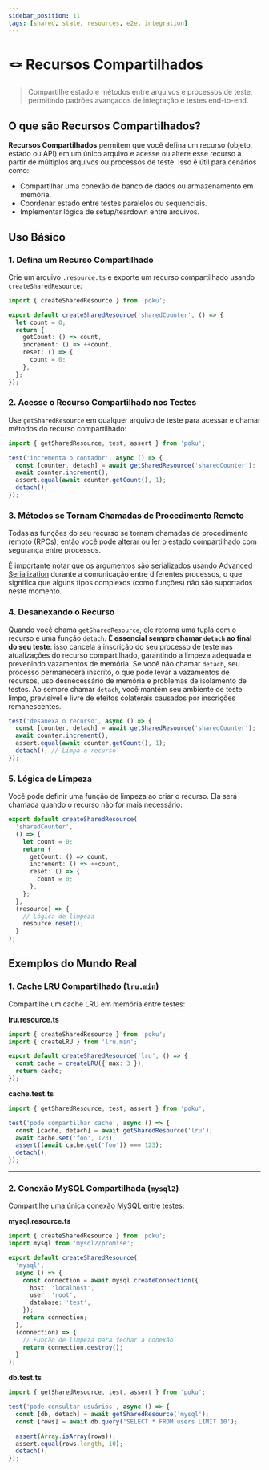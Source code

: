 ```yaml
---
sidebar_position: 11
tags: [shared, state, resources, e2e, integration]
---
```


# 🪢 Recursos Compartilhados

> Compartilhe estado e métodos entre arquivos e processos de teste, permitindo padrões avançados de integração e testes end-to-end.

## O que são Recursos Compartilhados?

**Recursos Compartilhados** permitem que você defina um recurso (objeto, estado ou API) em um único arquivo e acesse ou altere esse recurso a partir de múltiplos arquivos ou processos de teste. Isso é útil para cenários como:

- Compartilhar uma conexão de banco de dados ou armazenamento em memória.
- Coordenar estado entre testes paralelos ou sequenciais.
- Implementar lógica de setup/teardown entre arquivos.

## Uso Básico

### 1. Defina um Recurso Compartilhado

Crie um arquivo `.resource.ts` e exporte um recurso compartilhado usando `createSharedResource`:

```ts
import { createSharedResource } from 'poku';

export default createSharedResource('sharedCounter', () => {
  let count = 0;
  return {
    getCount: () => count,
    increment: () => ++count,
    reset: () => {
      count = 0;
    },
  };
});
```

### 2. Acesse o Recurso Compartilhado nos Testes

Use `getSharedResource` em qualquer arquivo de teste para acessar e chamar métodos do recurso compartilhado:

```ts
import { getSharedResource, test, assert } from 'poku';

test('incrementa o contador', async () => {
  const [counter, detach] = await getSharedResource('sharedCounter');
  await counter.increment();
  assert.equal(await counter.getCount(), 1);
  detach();
});
```

### 3. Métodos se Tornam Chamadas de Procedimento Remoto

Todas as funções do seu recurso se tornam chamadas de procedimento remoto (RPCs), então você pode alterar ou ler o estado compartilhado com segurança entre processos.

É importante notar que os argumentos são serializados usando [Advanced Serialization](https://nodejs.org/api/child_process.html#advanced-serialization)
durante a comunicação entre diferentes processos, o que significa que alguns tipos complexos (como funções) não são suportados neste momento.

### 4. Desanexando o Recurso

Quando você chama `getSharedResource`, ele retorna uma tupla com o recurso e uma função `detach`.
**É essencial sempre chamar `detach` ao final do seu teste**: isso cancela a inscrição do seu processo de teste
nas atualizações do recurso compartilhado, garantindo a limpeza adequada e prevenindo vazamentos de memória.
Se você não chamar `detach`, seu processo permanecerá inscrito, o que pode levar a vazamentos de recursos,
uso desnecessário de memória e problemas de isolamento de testes. Ao sempre chamar `detach`, você mantém
seu ambiente de teste limpo, previsível e livre de efeitos colaterais causados por inscrições remanescentes.

```ts
test('desanexa o recurso', async () => {
  const [counter, detach] = await getSharedResource('sharedCounter');
  await counter.increment();
  assert.equal(await counter.getCount(), 1);
  detach(); // Limpa o recurso
});
```

### 5. Lógica de Limpeza

Você pode definir uma função de limpeza ao criar o recurso. Ela será chamada quando o recurso não for mais necessário:

```ts
export default createSharedResource(
  'sharedCounter',
  () => {
    let count = 0;
    return {
      getCount: () => count,
      increment: () => ++count,
      reset: () => {
        count = 0;
      },
    };
  },
  (resource) => {
    // Lógica de limpeza
    resource.reset();
  }
);
```

## Exemplos do Mundo Real

### 1. Cache LRU Compartilhado (`lru.min`)

Compartilhe um cache LRU em memória entre testes:

**lru.resource.ts**

```ts
import { createSharedResource } from 'poku';
import { createLRU } from 'lru.min';

export default createSharedResource('lru', () => {
  const cache = createLRU({ max: 3 });
  return cache;
});
```

**cache.test.ts**

```ts
import { getSharedResource, test, assert } from 'poku';

test('pode compartilhar cache', async () => {
  const [cache, detach] = await getSharedResource('lru');
  await cache.set('foo', 123);
  assert((await cache.get('foo')) === 123);
  detach();
});
```

---

### 2. Conexão MySQL Compartilhada (`mysql2`)

Compartilhe uma única conexão MySQL entre testes:

**mysql.resource.ts**

```ts
import { createSharedResource } from 'poku';
import mysql from 'mysql2/promise';

export default createSharedResource(
  'mysql',
  async () => {
    const connection = await mysql.createConnection({
      host: 'localhost',
      user: 'root',
      database: 'test',
    });
    return connection;
  },
  (connection) => {
    // Função de limpeza para fechar a conexão
    return connection.destroy();
  }
);
```

**db.test.ts**

```ts
import { getSharedResource, test, assert } from 'poku';

test('pode consultar usuários', async () => {
  const [db, detach] = await getSharedResource('mysql');
  const [rows] = await db.query('SELECT * FROM users LIMIT 10');

  assert(Array.isArray(rows));
  assert.equal(rows.length, 10);
  detach();
});
```
